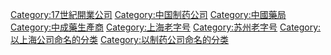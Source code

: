 [[Category:17世紀開業公司|Category:17世紀開業公司]]
[[Category:中国制药公司|Category:中国制药公司]]
[[Category:中國藥局|Category:中國藥局]]
[[Category:中成藥生產商|Category:中成藥生產商]]
[[Category:上海老字号|Category:上海老字号]]
[[Category:苏州老字号|Category:苏州老字号]]
[[Category:以上海公司命名的分类|Category:以上海公司命名的分类]]
[[Category:以制药公司命名的分类|Category:以制药公司命名的分类]]